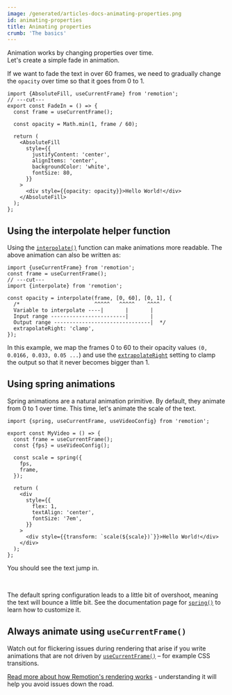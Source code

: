```yaml
---
image: /generated/articles-docs-animating-properties.png
id: animating-properties
title: Animating properties
crumb: 'The basics'
---
```



Animation works by changing properties over time.  
Let's create a simple fade in animation.

If we want to fade the text in over 60 frames, we need to gradually change the `opacity` over time so that it goes from 0 to 1.

```tsx twoslash {4, 15} title="FadeIn.tsx"
import {AbsoluteFill, useCurrentFrame} from 'remotion';
// ---cut---
export const FadeIn = () => {
  const frame = useCurrentFrame();

  const opacity = Math.min(1, frame / 60);

  return (
    <AbsoluteFill
      style={{
        justifyContent: 'center',
        alignItems: 'center',
        backgroundColor: 'white',
        fontSize: 80,
      }}
    >
      <div style={{opacity: opacity}}>Hello World!</div>
    </AbsoluteFill>
  );
};
```

<AnimatingProperties />

## Using the interpolate helper function

Using the [`interpolate()`](/docs/interpolate) function can make animations more readable. The above animation can also be written as:

```tsx twoslash
import {useCurrentFrame} from 'remotion';
const frame = useCurrentFrame();
// ---cut---
import {interpolate} from 'remotion';

const opacity = interpolate(frame, [0, 60], [0, 1], {
  /*                        ^^^^^   ^^^^^    ^^^^
  Variable to interpolate ----|       |       |
  Input range ------------------------|       |
  Output range -------------------------------|  */
  extrapolateRight: 'clamp',
});
```

In this example, we map the frames 0 to 60 to their opacity values `(0, 0.0166, 0.033, 0.05 ...`) and use the [`extrapolateRight`](/docs/interpolate#extrapolateright) setting to clamp the output so that it never becomes bigger than 1.

## Using spring animations

Spring animations are a natural animation primitive. By default, they animate from 0 to 1 over time. This time, let's animate the scale of the text.

```tsx twoslash {7-12, 20}
import {spring, useCurrentFrame, useVideoConfig} from 'remotion';

export const MyVideo = () => {
  const frame = useCurrentFrame();
  const {fps} = useVideoConfig();

  const scale = spring({
    fps,
    frame,
  });

  return (
    <div
      style={{
        flex: 1,
        textAlign: 'center',
        fontSize: '7em',
      }}
    >
      <div style={{transform: `scale(${scale})`}}>Hello World!</div>
    </div>
  );
};
```

You should see the text jump in.

<Springs />
<br />

The default spring configuration leads to a little bit of overshoot, meaning the text will bounce a little bit. See the documentation page for [`spring()`](/docs/spring) to learn how to customize it.

## Always animate using `useCurrentFrame()`

Watch out for flickering issues during rendering that arise if you write animations that are not driven by [`useCurrentFrame()`](/docs/use-current-frame) – for example CSS transitions.

[Read more about how Remotion's rendering works](/docs/flickering) - understanding it will help you avoid issues down the road.
